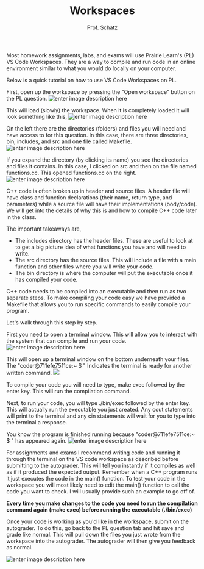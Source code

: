 ﻿---
title: "Workspaces"
description: "This article explains how to use VS Code Workspaces on Prairie Learn."
author:
  - "Prof. Schatz"
publishedAt: "2024-05-28"
updatedAt: "2024-05-28"
isPublished: true
tags:
  - "C++"
chapterTitle: "Resource"
chapterIdx: 3
sectionIdx: 2
---

Most homework assignments, labs, and exams will use Prairie Learn's (PL) VS Code Workspaces. They are a way to compile and run code in an online environment similar to what you would do locally on your computer.

Below is a quick tutorial on how to use VS Code Workspaces on PL.

First, open up the workspace by pressing the "Open workspace" button on the PL question.
![enter image description here](https://www.cs128live.org/tutorials/wkspc_1.png)

This will load (slowly) the workspace. When it is completely loaded it will look something like this,
![enter image description here](https://www.cs128live.org/tutorials/wkspc_2.png)

On the left there are the directories (folders) and files you will need and have access to for this question. In this case, there are three directories, bin, includes, and src and one file called Makefile.
![enter image description here](https://www.cs128live.org/tutorials/wkspc_3.png)

If you expand the directory (by clicking its name) you see the directories and files it contains. In this case, I clicked on src and then on the file named functions.cc. This opened functions.cc on the right.
![enter image description here](https://www.cs128live.org/tutorials/wkspc_4.png)

C++ code is often broken up in header and source files. A header file will have class and function declarations (their name, return type, and parameters) while a source file will have their implementations (body/code). We will get into the details of why this is and how to compile C++ code later in the class.

The important takeaways are,

- The includes directory has the header files. These are useful to look at to get a big picture idea of what functions you have and will need to write.
- The src directory has the source files. This will include a file with a main function and other files where you will write your code.
- The bin directory is where the computer will put the executable once it has compiled your code.

C++ code needs to be compiled into an executable and then run as two separate steps. To make compiling your code easy we have provided a Makefile that allows you to run specific commands to easily compile your program.

Let's walk through this step by step.

First you need to open a terminal window. This will allow you to interact with the system that can compile and run your code.
![enter image description here](https://www.cs128live.org/tutorials/wkspc_5.png)

This will open up a terminal window on the bottom underneath your files. The "coder@711efe7511ce:~ $ " Indicates the terminal is ready for another written command.
![](https://www.cs128live.org/tutorials/wkspc_6.png)

To compile your code you will need to type,
make exec
followed by the enter key. This will run the compilation command.

Next, to run your code, you will type
./bin/exec
followed by the enter key. This will actually run the executable you just created. Any cout statements will print to the terminal and any cin statements will wait for you to type into the terminal a response.

You know the program is finished running because "coder@711efe7511ce:~ $ " has appeared again.
![enter image description here](https://www.cs128live.org/tutorials/wkspc_7.png)

For assignments and exams I recommend writing code and running it through the terminal on the VS code workspace as described before submitting to the autograder. This will tell you instantly if it compiles as well as if it produced the expected output. Remember when a C++ program runs it just executes the code in the main() function. To test your code in the workspace you will most likely need to edit the main() function to call the code you want to check. I will usually provide such an example to go off of.

**Every time you make changes to the code you need to run the compilation command again (make exec) before running the executable (./bin/exec)**

Once your code is working as you'd like in the workspace, submit on the autograder. To do this, go back to the PL question tab and hit save and grade like normal. This will pull down the files you just wrote from the workspace into the autograder. The autograder will then give you feedback as normal.

![enter image description here](https://www.cs128live.org/tutorials/wkspc_8.png)
